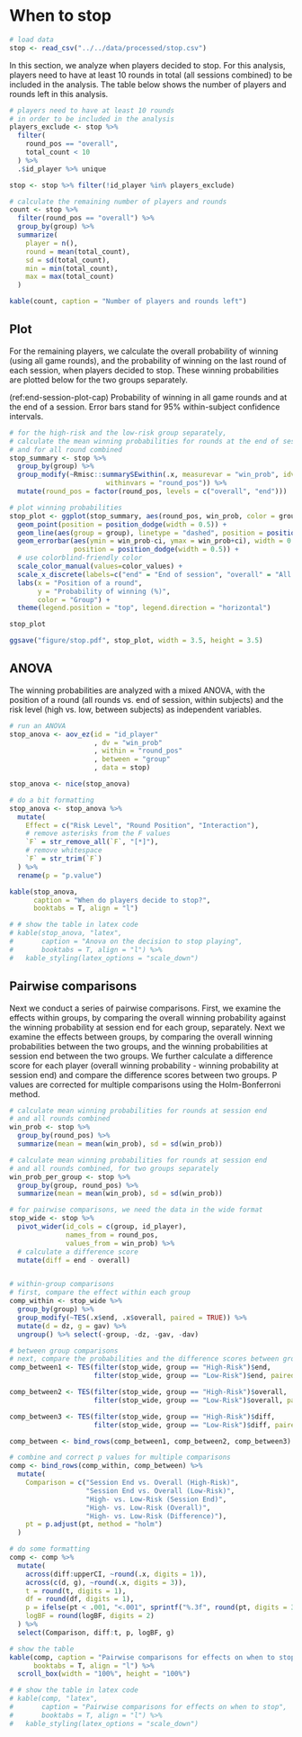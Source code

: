 # When to stop

```r
# load data
stop <- read_csv("../../data/processed/stop.csv")
```

In this section, we analyze when players decided to stop. For this analysis, players need to have at least 10 rounds in total (all sessions combined) to be included in the analysis. The table below shows the number of players and rounds left in this analysis.

```r
# players need to have at least 10 rounds
# in order to be included in the analysis
players_exclude <- stop %>% 
  filter(
    round_pos == "overall",
    total_count < 10
  ) %>%
  .$id_player %>% unique

stop <- stop %>% filter(!id_player %in% players_exclude)

# calculate the remaining number of players and rounds
count <- stop %>%
  filter(round_pos == "overall") %>%
  group_by(group) %>%
  summarize(
    player = n(),
    round = mean(total_count),
    sd = sd(total_count),
    min = min(total_count),
    max = max(total_count)
  )

kable(count, caption = "Number of players and rounds left")
```

## Plot

For the remaining players, we calculate the overall probability of winning (using all game rounds), and the probability of winning on the last round of each session, when players decided to stop. These winning probabilities are plotted below for the two groups separately.  

(ref:end-session-plot-cap) Probability of winning in all game rounds and at the end of a session. Error bars stand for 95\% within-subject confidence intervals.

```r
# for the high-risk and the low-risk group separately,
# calculate the mean winning probabilities for rounds at the end of session
# and for all round combined
stop_summary <- stop %>%
  group_by(group) %>%
  group_modify(~Rmisc::summarySEwithin(.x, measurevar = "win_prob", idvar = "id_player",
                        withinvars = "round_pos")) %>%
  mutate(round_pos = factor(round_pos, levels = c("overall", "end")))

# plot winning probabilities
stop_plot <- ggplot(stop_summary, aes(round_pos, win_prob, color = group)) +
  geom_point(position = position_dodge(width = 0.5)) +
  geom_line(aes(group = group), linetype = "dashed", position = position_dodge(width = 0.5)) +
  geom_errorbar(aes(ymin = win_prob-ci, ymax = win_prob+ci), width = 0.2,
                position = position_dodge(width = 0.5)) +
  # use colorblind-friendly color
  scale_color_manual(values=color_values) + 
  scale_x_discrete(labels=c("end" = "End of session", "overall" = "All rounds")) +
  labs(x = "Position of a round", 
       y = "Probability of winning (%)",
       color = "Group") +
  theme(legend.position = "top", legend.direction = "horizontal")

stop_plot

ggsave("figure/stop.pdf", stop_plot, width = 3.5, height = 3.5)
```

## ANOVA

The winning probabilities are analyzed with a mixed ANOVA, with the position of a round (all rounds vs. end of session, within subjects) and the risk level (high vs. low, between subjects) as independent variables.

```r
# run an ANOVA
stop_anova <- aov_ez(id = "id_player"
                     , dv = "win_prob"
                     , within = "round_pos"
                     , between = "group"
                     , data = stop)

stop_anova <- nice(stop_anova)

# do a bit formatting
stop_anova <- stop_anova %>%
  mutate(
    Effect = c("Risk Level", "Round Position", "Interaction"),
    # remove asterisks from the F values
    `F` = str_remove_all(`F`, "[*]"),
    # remove whitespace
    `F` = str_trim(`F`)
  ) %>%
  rename(p = "p.value")

kable(stop_anova, 
      caption = "When do players decide to stop?",
      booktabs = T, align = "l")

# # show the table in latex code
# kable(stop_anova, "latex",
#       caption = "Anova on the decision to stop playing",
#       booktabs = T, align = "l") %>%
#   kable_styling(latex_options = "scale_down")
```

## Pairwise comparisons

Next we conduct a series of pairwise comparisons. First, we examine the effects within groups, by comparing the overall winning probability against the winning probability at session end for each group, separately. Next we examine the effects between groups, by comparing the overall winning probabilities between the two groups, and the winning probabilities at session end between the two groups. We further calculate a difference score for each player (overall winning probability - winning probability at session end) and compare the difference scores between two groups. P values are corrected for multiple comparisons using the Holm-Bonferroni method.

```r
# calculate mean winning probabilities for rounds at session end
# and all rounds combined
win_prob <- stop %>%
  group_by(round_pos) %>%
  summarize(mean = mean(win_prob), sd = sd(win_prob))

# calculate mean winning probabilities for rounds at session end
# and all rounds combined, for two groups separately
win_prob_per_group <- stop %>%
  group_by(group, round_pos) %>%
  summarize(mean = mean(win_prob), sd = sd(win_prob))

# for pairwise comparisons, we need the data in the wide format
stop_wide <- stop %>%
  pivot_wider(id_cols = c(group, id_player),
              names_from = round_pos,
              values_from = win_prob) %>%
  # calculate a difference score
  mutate(diff = end - overall)


# within-group comparisons
# first, compare the effect within each group
comp_within <- stop_wide %>%
  group_by(group) %>%
  group_modify(~TES(.x$end, .x$overall, paired = TRUE)) %>%
  mutate(d = dz, g = gav) %>%
  ungroup() %>% select(-group, -dz, -gav, -dav)

# between group comparisons
# next, compare the probabilities and the difference scores between groups
comp_between1 <- TES(filter(stop_wide, group == "High-Risk")$end,
                     filter(stop_wide, group == "Low-Risk")$end, paired = FALSE)

comp_between2 <- TES(filter(stop_wide, group == "High-Risk")$overall,
                     filter(stop_wide, group == "Low-Risk")$overall, paired = FALSE)

comp_between3 <- TES(filter(stop_wide, group == "High-Risk")$diff,
                     filter(stop_wide, group == "Low-Risk")$diff, paired = FALSE)

comp_between <- bind_rows(comp_between1, comp_between2, comp_between3)

# combine and correct p values for multiple comparisons
comp <- bind_rows(comp_within, comp_between) %>%
  mutate(
    Comparison = c("Session End vs. Overall (High-Risk)", 
                   "Session End vs. Overall (Low-Risk)", 
                   "High- vs. Low-Risk (Session End)",
                   "High- vs. Low-Risk (Overall)",
                   "High- vs. Low-Risk (Difference)"),
    pt = p.adjust(pt, method = "holm")
  ) 

# do some formatting
comp <- comp %>%
  mutate(
    across(diff:upperCI, ~round(.x, digits = 1)),
    across(c(d, g), ~round(.x, digits = 3)),
    t = round(t, digits = 1),
    df = round(df, digits = 1),
    p = ifelse(pt < .001, "<.001", sprintf("%.3f", round(pt, digits = 3))),
    logBF = round(logBF, digits = 2)
  ) %>%
  select(Comparison, diff:t, p, logBF, g) 

# show the table
kable(comp, caption = "Pairwise comparisons for effects on when to stop",
      booktabs = T, align = "l") %>%
  scroll_box(width = "100%", height = "100%")

# # show the table in latex code
# kable(comp, "latex",
#       caption = "Pairwise comparisons for effects on when to stop",
#       booktabs = T, align = "l") %>%
#   kable_styling(latex_options = "scale_down")
```

